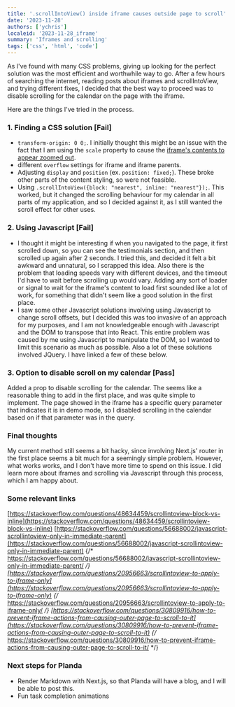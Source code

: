 ```yaml
---
title: '.scrollIntoView() inside iframe causes outside page to scroll'
date: '2023-11-28'
authors: ['ychris']
localeid: '2023-11-28_iframe'
summary: 'Iframes and scrolling'
tags: ['css', 'html', 'code']
---
```


As I've found with many CSS problems, giving up looking for the perfect solution was the most efficient and worthwhile way to go. After a few hours of searching the internet, reading posts about iframes and scrollIntoView, and trying different fixes, I decided that the best way to proceed was to disable scrolling for the calendar on the page with the iframe.

Here are the things I've tried in the process.

### 1. Finding a CSS solution [Fail]
- `transform-origin: 0 0;`. I initially thought this might be an issue with the fact that I am using the `scale` property to cause the [iframe's contents to appear zoomed out](https://stackoverflow.com/questions/166160/how-can-i-scale-the-content-of-an-iframe).
- different `overflow` settings for iframe and iframe parents.
- Adjusting `display` and `position` (ex. `position: fixed;`). These broke other parts of the content styling, so were not feasible.
- Using `.scrollIntoView({block: "nearest", inline: "nearest"});`. This worked, but it changed the scrolling behaviour for my calendar in all parts of my application, and so I decided against it, as I still wanted the scroll effect for other uses.

### 2. Using Javascript [Fail]
- I thought it might be interesting if when you navigated to the page, it first scrolled down, so you can see the testimonials section, and then scrolled up again after 2 seconds. I tried this, and decided it felt a bit awkward and unnatural, so I scrapped this idea. Also there is the problem that loading speeds vary with different devices, and the timeout I'd have to wait before scrolling up would vary. Adding any sort of loader or signal to wait for the iframe's content to load first sounded like a lot of work, for something that didn't seem like a good solution in the first place.
- I saw some other Javascript solutions involving using Javascript to change scroll offsets, but I decided this was too invasive of an approach for my purposes, and I am not knowledgeable enough with Javascript and the DOM to transpose that into React. This entire problem was caused by me using Javascript to manipulate the DOM, so I wanted to limit this scenario as much as possible. Also a lot of these solutions involved JQuery. I have linked a few of these below.

### 3. Option to disable scroll on my calendar [Pass]
Added a prop to disable scrolling for the calendar. The seems like a reasonable thing to add in the first place, and was quite simple to implement. The page showed in the iframe has a specific query parameter that indicates it is in demo mode, so I disabled scrolling in the calendar based on if that parameter was in the query.

### Final thoughts
My current method still seems a bit hacky, since involving Next.js' router in the first place seems a bit much for a seemingly simple problem. However, what works works, and I don't have more time to spend on this issue. I did learn more about iframes and scrolling via Javascript through this process, which I am happy about.

### Some relevant links
[https://stackoverflow.com/questions/48634459/scrollintoview-block-vs-inline](https://stackoverflow.com/questions/48634459/scrollintoview-block-vs-inline)
[https://stackoverflow.com/questions/56688002/javascript-scrollintoview-only-in-immediate-parent](https://stackoverflow.com/questions/56688002/javascript-scrollintoview-only-in-immediate-parent)
{/* <https://stackoverflow.com/questions/56688002/javascript-scrollintoview-only-in-immediate-parent/> */}
[https://stackoverflow.com/questions/20956663/scrollintoview-to-apply-to-iframe-only](https://stackoverflow.com/questions/20956663/scrollintoview-to-apply-to-iframe-only)
{/* <https://stackoverflow.com/questions/20956663/scrollintoview-to-apply-to-iframe-only/> */}
[https://stackoverflow.com/questions/30809916/how-to-prevent-iframe-actions-from-causing-outer-page-to-scroll-to-it](https://stackoverflow.com/questions/30809916/how-to-prevent-iframe-actions-from-causing-outer-page-to-scroll-to-it)
{/* <https://stackoverflow.com/questions/30809916/how-to-prevent-iframe-actions-from-causing-outer-page-to-scroll-to-it/> */}

### Next steps for Planda
- Render Markdown with Next.js, so that Planda will have a blog, and I will be able to post this.
- Fun task completion animations